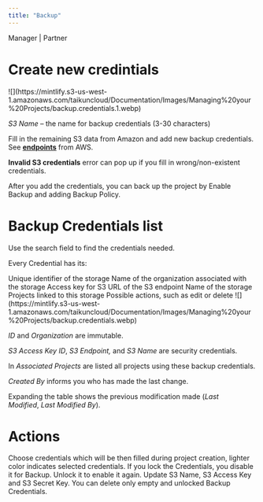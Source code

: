 ```yaml
---
title: "Backup"
---
```


<Icon icon="user-tie" iconType="solid" /> Manager | <Icon icon="handshake" iconType="solid" /> Partner

# Create new credintials

<Frame caption="Add Credentials">
  ![](https://mintlify.s3-us-west-1.amazonaws.com/taikuncloud/Documentation/Images/Managing%20your%20Projects/backup.credentials.1.webp)
</Frame>

*S3 Name* – the name for backup credentials (3-30 characters)

Fill in the remaining S3 data from Amazon and add new backup credentials. See [**endpoints**](https://docs.aws.amazon.com/general/latest/gr/s3.html) from AWS.

**Invalid S3 credentials** error can pop up if you fill in wrong/non-existent credentials.

After you add the credentials, you can back up the project by Enable Backup and adding Backup Policy.

# Backup Credentials list

Use the search field to find the credentials needed.

Every Credential has its:

<Tabs>
  <Tab title="ID">
    Unique identifier of the storage
  </Tab>

  <Tab title="Organization">
    Name of the organization associated with the storage
  </Tab>

  <Tab title="S3 Access Key ID">
    Access key for S3
  </Tab>

  <Tab title="S3 Endpoint">
    URL of the S3 endpoint
  </Tab>

  <Tab title="S3 Name">
    Name of the storage
  </Tab>

  <Tab title="Associated Projects">
    Projects linked to this storage
  </Tab>

  <Tab title="Actions">
    Possible actions, such as edit or delete
  </Tab>
</Tabs>

<Frame caption="Backup Credentials">
  ![](https://mintlify.s3-us-west-1.amazonaws.com/taikuncloud/Documentation/Images/Managing%20your%20Projects/backup.credentials.webp)
</Frame>

*ID* and *Organization* are immutable.

*S3 Access Key ID*, *S3 Endpoint,* and *S3 Name* are security credentials.

In *Associated Projects* are listed all projects using these backup credentials.

*Created By* informs you who has made the last change.

Expanding the table shows the previous modification made (*Last Modified*, *Last Modified By*).

# Actions

<AccordionGroup>
  <Accordion title="Make default">
    Choose credentials which will be then filled during project creation, lighter color indicates selected credentials.
  </Accordion>

  <Accordion title="Lock/Unlock Credential">
    If you lock the Credentials, you disable it for Backup. Unlock it to enable it again.
  </Accordion>

  <Accordion title="Update Credential">
    Update S3 Name, S3 Access Key and S3 Secret Key.
  </Accordion>

  <Accordion title="Delete">
   You can delete only empty and unlocked Backup Credentials.
  </Accordion>
</AccordionGroup>